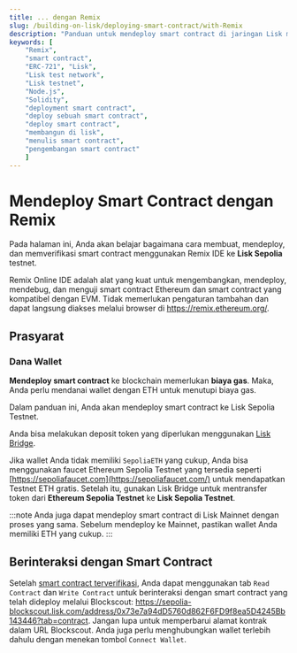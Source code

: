 ```yaml
---
title: ... dengan Remix
slug: /building-on-lisk/deploying-smart-contract/with-Remix
description: "Panduan untuk mendeploy smart contract di jaringan Lisk menggunakan Remix. Termasuk instruksi untuk setup environment, mengompilasi, mendeploy, dan memverifikasi smart contract."
keywords: [
    "Remix",
    "smart contract",
    "ERC-721", "Lisk",
    "Lisk test network",
    "Lisk testnet",
    "Node.js",
    "Solidity",
    "deployment smart contract",
    "deploy sebuah smart contract",
    "deploy smart contract",
    "membangun di lisk",
    "menulis smart contract",
    "pengembangan smart contract"
    ]
---
```


# Mendeploy Smart Contract dengan Remix

Pada halaman ini, Anda akan belajar bagaimana cara membuat, mendeploy, dan memverifikasi smart contract menggunakan Remix IDE ke **Lisk Sepolia** testnet.

Remix Online IDE adalah alat yang kuat untuk mengembangkan, mendeploy, mendebug, dan menguji smart contract Ethereum dan smart contract yang kompatibel dengan EVM.
Tidak memerlukan pengaturan tambahan dan dapat langsung diakses melalui browser di https://remix.ethereum.org/.

## Prasyarat

### Dana Wallet

**Mendeploy smart contract** ke blockchain memerlukan **biaya gas**.
Maka, Anda perlu mendanai wallet dengan ETH untuk menutupi biaya gas.

Dalam panduan ini, Anda akan mendeploy smart contract ke Lisk Sepolia Testnet. 

Anda bisa melakukan deposit token yang diperlukan menggunakan [Lisk Bridge](https://sepolia-bridge.lisk.com/bridge/lisk-sepolia-testnet).

Jika wallet Anda tidak memiliki `SepoliaETH` yang cukup, Anda bisa menggunakan faucet Ethereum Sepolia Testnet yang tersedia seperti [https://sepoliafaucet.com](https://sepoliafaucet.com/) untuk mendapatkan Testnet ETH gratis.
Setelah itu, gunakan Lisk Bridge untuk mentransfer token dari **Ethereum Sepolia Testnet** ke **Lisk Sepolia Testnet**.

:::note
Anda juga dapat mendeploy smart contract di Lisk Mainnet dengan proses yang sama.
Sebelum mendeploy ke Mainnet, pastikan wallet Anda memiliki ETH yang cukup.
:::

<PartialExample />

## Berinteraksi dengan Smart Contract

Setelah [smart contract terverifikasi](#6-verifikasi-contract), Anda dapat menggunakan tab `Read Contract` dan `Write Contract` untuk berinteraksi dengan smart contract yang telah dideploy melalui Blockscout: https://sepolia-blockscout.lisk.com/address/0x73e7a94dD5760d862F6FD9f8ea5D4245Bb143446?tab=contract.
Jangan lupa untuk memperbarui alamat kontrak dalam URL Blockscout.
Anda juga perlu menghubungkan wallet terlebih dahulu dengan menekan tombol `Connect Wallet`.
